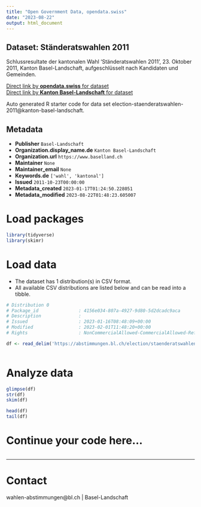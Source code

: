 ```yaml
---
title: "Open Government Data, opendata.swiss"
date: "2023-08-22"
output: html_document
---
```


## Dataset: Ständeratswahlen 2011

Schlussresultate der kantonalen Wahl 'Ständeratswahlen 2011', 23. Oktober 2011, Kanton Basel-Landschaft, aufgeschlüsselt nach Kandidaten und Gemeinden.

[Direct link by **opendata.swiss** for dataset](https://opendata.swiss/de/dataset/standeratswahlen-2011)<br>
[Direct link by **Kanton Basel-Landschaft** for dataset](https://abstimmungen.bl.ch/election/staenderatswahlen-2011/data)

Auto generated R starter code for data set election-staenderatswahlen-2011@kanton-basel-landschaft.

## Metadata

- **Publisher** `Basel-Landschaft`
- **Organization.display_name.de** `Kanton Basel-Landschaft`
- **Organization.url** `https://www.baselland.ch`
- **Maintainer** `None`
- **Maintainer_email** `None`
- **Keywords.de** `['wahl', 'kantonal']`
- **Issued** `2011-10-23T00:00:00`
- **Metadata_created** `2023-01-17T01:24:50.228051`
- **Metadata_modified** `2023-08-22T01:48:23.605007`


# Load packages

```r

library(tidyverse)
library(skimr)

```

# Load data

-   The dataset has 1 distribution(s) in CSV format.
-   All available CSV distributions are listed below and can be read into a tibble.

```r

# Distribution 0
# Package_id               : 4156e034-807a-4927-9d80-5d2dcadc9aca
# Description              : 
# Issued                   : 2023-01-16T08:48:09+00:00
# Modified                 : 2023-02-01T11:48:20+00:00
# Rights                   : NonCommercialAllowed-CommercialAllowed-ReferenceRequired

df <- read_delim('https://abstimmungen.bl.ch/election/staenderatswahlen-2011/data-csv')



```

# Analyze data

```r

glimpse(df)
str(df)
skim(df)

head(df)
tail(df)

```

# Continue your code here...

```r

```

------------------------------------------------------------------------

# Contact

wahlen-abstimmungen@bl.ch | Basel-Landschaft
